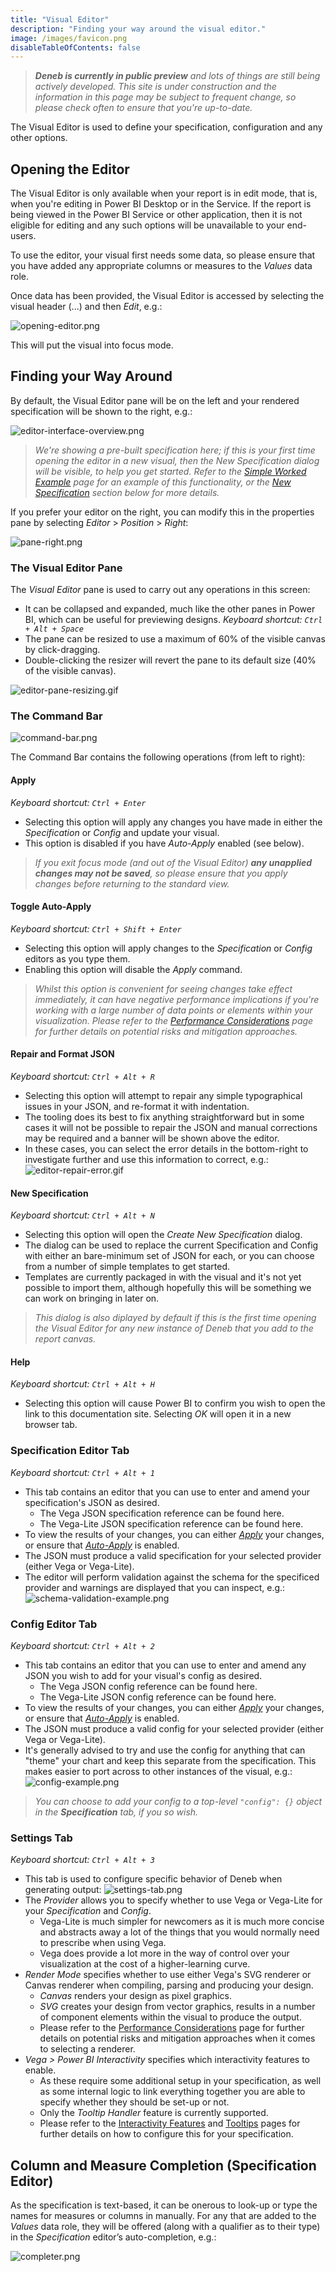 ```yaml
---
title: "Visual Editor"
description: "Finding your way around the visual editor."
image: /images/favicon.png
disableTableOfContents: false
---
```



> _**Deneb is currently in public preview** and lots of things are still being actively developed. This site is under construction and the information in this page may be subject to frequent change, so please check often to ensure that you're up-to-date._

The Visual Editor is used to define your specification, configuration and any other options.

## Opening the Editor

The Visual Editor is only available when your report is in edit mode, that is, when you're editing in Power BI Desktop or in the Service. If the report is being viewed in the Power BI Service or other application, then it is not eligible for editing and any such options will be unavailable to your end-users.

To use the editor, your visual first needs some data, so please ensure that you have added any appropriate columns or measures to the _Values_ data role.

Once data has been provided, the Visual Editor is accessed by selecting the visual header (...) and then _Edit_, e.g.:

![opening-editor.png](/images/getting-started/opening-editor.png "We can access the Visual Editor by selecting 'Edit' from the Visual Header.")

This will put the visual into focus mode.

## Finding your Way Around

By default, the Visual Editor pane will be on the left and your rendered specification will be shown to the right, e.g.:

![editor-interface-overview.png](/images/editor/editor-interface-overview.png "Overview of Deneb in focus mode, showing the editing interface.")

> _We're showing a pre-built specification here; if this is your first time opening the editor in a new visual, then the New Specification dialog will be visible, to help you get started. Refer to the [Simple Worked Example](/simple-worked-example) page for an example of this functionality, or the [New Specification](#new-specification) section below for more details._

If you prefer your editor on the right, you can modify this in the properties pane by selecting _Editor_ > _Position_ > _Right_:

![pane-right.png](/images/editor/pane-right.png "The editor can be placed on the right (if preferred) using the visual properties.")

### The Visual Editor Pane

The _Visual Editor_ pane is used to carry out any operations in this screen:

-   It can be collapsed and expanded, much like the other panes in Power BI, which can be useful for previewing designs. _Keyboard shortcut: `Ctrl + Alt + Space`_
-   The pane can be resized to use a maximum of 60% of the visible canvas by click-dragging.
-   Double-clicking the resizer will revert the pane to its default size (40% of the visible canvas).

![editor-pane-resizing.gif](/images/editor/editor-pane-resizing.gif "Animated illustration of Visual Editor pane resizing.")

### The Command Bar

![command-bar.png](/images/editor/command-bar.png "The Command Bar in the Visual Editor pane.")

The Command Bar contains the following operations (from left to right):

#### Apply

_Keyboard shortcut: `Ctrl + Enter`_

-   Selecting this option will apply any changes you have made in either the _Specification_ or _Config_ and update your visual.
-   This option is disabled if you have _Auto-Apply_ enabled (see below).

> _If you exit focus mode (and out of the Visual Editor) **any unapplied changes may not be saved**, so please ensure that you apply changes before returning to the standard view._

#### Toggle Auto-Apply

_Keyboard shortcut: `Ctrl + Shift + Enter`_

-   Selecting this option will apply changes to the _Specification_ or _Config_ editors as you type them.
-   Enabling this option will disable the _Apply_ command.

> _Whilst this option is convenient for seeing changes take effect immediately, it can have negative performance implications if you're working with a large number of data points or elements within your visualization. Please refer to the [Performance Considerations](/performance-considerations) page for further details on potential risks and mitigation approaches._

#### Repair and Format JSON

_Keyboard shortcut: `Ctrl + Alt + R`_

-   Selecting this option will attempt to repair any simple typographical issues in your JSON, and re-format it with indentation.
-   The tooling does its best to fix anything straightforward but in some cases it will not be possible to repair the JSON and manual corrections may be required and a banner will be shown above the editor.
-   In these cases, you can select the error details in the bottom-right to investigate further and use this information to correct, e.g.:
    ![editor-repair-error.gif](/images/editor/editor-repair-error.gif "Animated illustration of correcting a JSON error manually using the information in the editor.")

#### New Specification

_Keyboard shortcut: `Ctrl + Alt + N`_

-   Selecting this option will open the _Create New Specification_ dialog.
-   The dialog can be used to replace the current Specification and Config with either an bare-minimum set of JSON for each, or you can choose from a number of simple templates to get started.
-   Templates are currently packaged in with the visual and it's not yet possible to import them, although hopefully this will be something we can work on bringing in later on.

> _This dialog is also diplayed by default if this is the first time opening the Visual Editor for any new instance of Deneb that you add to the report canvas._

#### Help

_Keyboard shortcut: `Ctrl + Alt + H`_

-   Selecting this option will cause Power BI to confirm you wish to open the link to this documentation site. Selecting _OK_ will open it in a new browser tab.

### Specification Editor Tab

_Keyboard shortcut: `Ctrl + Alt + 1`_

-   This tab contains an editor that you can use to enter and amend your specification's JSON as desired.
    -   The Vega JSON specification reference <OutboundLink href="https://vega.github.io/vega/docs/specification/" target="_blank">can be found here</OutboundLink>.
    -   The Vega-Lite JSON specification reference <OutboundLink href="https://vega.github.io/vega-lite/docs/spec.html" target="_blank">can be found here</OutboundLink>.
-   To view the results of your changes, you can either _[Apply](#apply)_ your changes, or ensure that _[Auto-Apply](#toggle-auto-apply)_ is enabled.
-   The JSON must produce a valid specification for your selected provider (either Vega or Vega-Lite).
-   The editor will perform validation against the schema for the specificed provider and warnings are displayed that you can inspect, e.g.:
    ![schema-validation-example.png](/images/editor/schema-validation-example.png "Example of a schema validation issue for an invalid Vega-Lite mark type.")

### Config Editor Tab

_Keyboard shortcut: `Ctrl + Alt + 2`_

-   This tab contains an editor that you can use to enter and amend any JSON you wish to add for your visual's config as desired.
    -   The Vega JSON config reference <OutboundLink href="https://vega.github.io/vega/docs/config/" target="_blank">can be found here</OutboundLink>.
    -   The Vega-Lite JSON config reference <OutboundLink href="https://vega.github.io/vega-lite/docs/config.html" target="_blank">can be found here</OutboundLink>.
-   To view the results of your changes, you can either _[Apply](#apply)_ your changes, or ensure that _[Auto-Apply](#toggle-auto-apply)_ is enabled.
-   The JSON must produce a valid config for your selected provider (either Vega or Vega-Lite).
-   It's generally advised to try and use the config for anything that can "theme" your chart and keep this separate from the specification. This makes easier to port across to other instances of the visual, e.g.:
    ![config-example.png](/images/editor/config-example.png "Example of a config for a Vega-Lite visual.")

> _You can choose to add your config to a top-level `"config": {}` object in the **Specification** tab, if you so wish._

### Settings Tab

_Keyboard shortcut: `Ctrl + Alt + 3`_

-   This tab is used to configure specific behavior of Deneb when generating output:
    ![settings-tab.png](/images/editor/settings-tab.png "The settings tab, which is used to configure aspects of Deneb's behavior.")
-   The _Provider_ allows you to specify whether to use Vega or Vega-Lite for your _Specification_ and _Config_.
    -   Vega-Lite is much simpler for newcomers as it is much more concise and abstracts away a lot of the things that you would normally need to prescribe when using Vega.
    -   Vega does provide a lot more in the way of control over your visualization at the cost of a higher-learning curve.
-   _Render Mode_ specifies whether to use either Vega's SVG renderer or Canvas renderer when compiling, parsing and producing your design.
    -   _Canvas_ renders your design as pixel graphics.
    -   _SVG_ creates your design from vector graphics, results in a number of component elements within the visual to produce the output.
    -   Please refer to the [Performance Considerations](/performance-considerations) page for further details on potential risks and mitigation approaches when it comes to selecting a renderer.
-   _Vega > Power BI Interactivity_ specifies which interactivity features to enable.
    -   As these require some additional setup in your specification, as well as some internal logic to link everything together you are able to specify whether they should be set-up or not.
    -   Only the _Tooltip Handler_ feature is currently supported.
    -   Please refer to the [Interactivity Features](/interactivity-features-overview) and [Tooltips](/interactivity-tooltips) pages for further details on how to configure this for your specification.

## Column and Measure Completion (Specification Editor)

As the specification is text-based, it can be onerous to look-up or type the names for measures or columns in manually. For any that are added to the _Values_ data role, they will be offered (along with a qualifier as to their type) in the _Specification_ editor’s auto-completion, e.g.:

![completer.png](/images/editor/completer.png "Example of a completion for a column within the Specification editor.")
